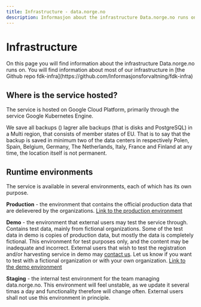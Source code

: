 ```yaml
---
title: Infrastructure - data.norge.no
description: Informasjon about the infrastructure Data.norge.no runs on.
---
```


# Infrastructure

<Ingress data-size='xs'>
    On this page you will find information about the infrastructure Data.norge.no runs on. You will find information
    about most of our infrastructure in [the Github repo
    fdk-infra](https://github.com/Informasjonsforvaltning/fdk-infra)
</Ingress>

## Where is the service hosted?

The service is hosted on Google Cloud Platform, primarily through the service Google Kubernetes Engine.

We save all backups () lagrer alle backups (that is disks and PostgreSQL) in a Multi region, that consists of member states of EU. That is to say that the backup is saved in minimum two of the data centers in respectively Polen, Spain,
Belgium, Germany, The Netherlands, Italy, France and Finland at any time, the location itself is not permanent.

## Runtime environments

The service is available in several environments, each of which has its own purpose.

**Production** - the environment that contains the official production data that are delievered by the organizations. [Link to the production environment](https://data.norge.no)

**Demo** - the environment that external users may test the service through. Contains test data, mainly from fictional organizations. Some of the test data in demo is copies of production data, but mostly the data is completely fictional.
This environment for test purposes only, and the content may be inadequate and incorrect. External users that wish to test the registration and/or harvesting service in demo may [contact us](https://data.norge.no/nb/contact).
Let us know if you want to test with a fictional organization or with your own organization. [Link to the demo environment](https://demo.fellesdatakatalog.digdir.no/)

**Staging** - the internal test environment for the team managing data.norge.no. This environment will feel unstable, as we update it several timas a day and functionality
therefore will change often. External users shall not use this environment in principle.
